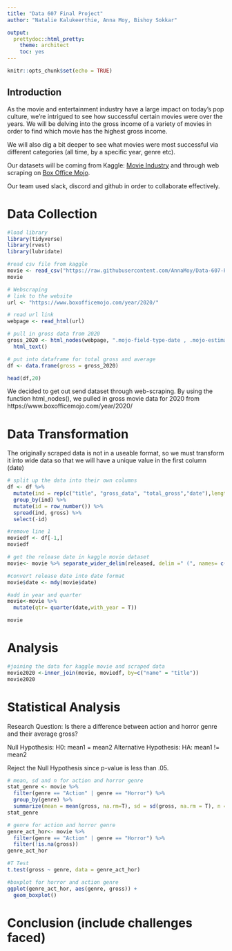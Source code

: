 ```yaml
---
title: "Data 607 Final Project"
author: "Natalie Kalukeerthie, Anna Moy, Bishoy Sokkar"

output: 
  prettydoc::html_pretty:
    theme: architect
    toc: yes
---
```


```r
knitr::opts_chunk$set(echo = TRUE)
```

## Introduction

As the movie and entertainment industry have a large impact on today’s pop culture, we’re intrigued to see how successful certain movies were over the years. We will be delving into the gross income of a variety of movies in order to find which movie has the highest gross income. 

We will also dig a bit deeper to see what movies were most successful via different categories (all time, by a specific year, genre etc).  

Our datasets will be coming from Kaggle: [Movie Industry](https://www.kaggle.com/datasets/danielgrijalvas/movies) and through web scraping on [Box Office Mojo](https://www.boxofficemojo.com/year/2020/). 

Our team used slack, discord and github in order to collaborate effectively.

# Data Collection
``` r
#load library
library(tidyverse)
library(rvest)
library(lubridate)
```

```r
#read csv file from kaggle
movie <- read_csv("https://raw.githubusercontent.com/AnnaMoy/Data-607-Project/main/movies.csv")
movie
```

```r
# Webscraping
# link to the website
url <- "https://www.boxofficemojo.com/year/2020/"

# read url link 
webpage <- read_html(url)

# pull in gross data from 2020
gross_2020 <- html_nodes(webpage, ".mojo-field-type-date , .mojo-estimatable , .mojo-cell-wide") %>%
  html_text()

# put into dataframe for total gross and average
df <- data.frame(gross = gross_2020)

head(df,20)
```

We decided to get out send dataset through web-scraping. By using the function html_nodes(), we pulled in gross movie data for 2020 from https://www.boxofficemojo.com/year/2020/ 

# Data Transformation

The originally scraped data is not in a useable format, so we must transform it into wide data so that we will have a unique value in the first column (date)
```r

# split up the data into their own columns
df <- df %>%
  mutate(ind = rep(c("title", "gross_data", "total_gross","date"),length.out = n())) %>%
  group_by(ind) %>%
  mutate(id = row_number()) %>%
  spread(ind, gross) %>%
  select(-id)

#remove line 1
moviedf <- df[-1,]
moviedf

```

```r
# get the release date in kaggle movie dataset
movie<- movie %>% separate_wider_delim(released, delim =" (", names= c("date","location"))

#convert release date into date format
movie$date <- mdy(movie$date)

#add in year and quarter
movie<-movie %>%
  mutate(qtr= quarter(date,with_year = T))

movie
```
# Analysis
```r
#joining the data for kaggle movie and scraped data
movie2020 <-inner_join(movie, moviedf, by=c("name" = "title"))
movie2020
```

# Statistical Analysis
Research Question: Is there a difference between action and horror genre and their average gross?

Null Hypothesis: H0: mean1 = mean2
Alternative Hypothesis: HA: mean1 != mean2

Reject the Null Hypothesis since p-value is less than .05.

```r
# mean, sd and n for action and horror genre
stat_genre <- movie %>%
  filter(genre == "Action" | genre == "Horror") %>%
  group_by(genre) %>%
  summarize(mean = mean(gross, na.rm=T), sd = sd(gross, na.rm = T), n = n())
stat_genre

# genre for action and horror genre
genre_act_hor<- movie %>%
  filter(genre == "Action" | genre == "Horror") %>%
  filter(!is.na(gross))
genre_act_hor

#T Test 
t.test(gross ~ genre, data = genre_act_hor)

#boxplot for horror and action genre
ggplot(genre_act_hor, aes(genre, gross)) +
  geom_boxplot() 
```

# Conclusion (include challenges faced)
